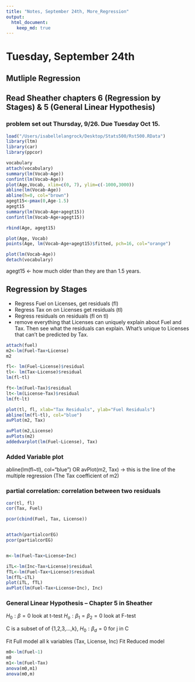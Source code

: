```yaml
---
title: "Notes, September 24th, More_Regression"
output: 
  html_document:
    keep_md: true
---
```


# Tuesday, September 24th 
## Mutliple Regression 
## Read Sheather chapters 6 (Regression by Stages) & 5 (General Linear Hypothesis)

### problem set out Thursday, 9/26. Due Tuesday Oct 15. 

```r
load("/Users/isabellelangrock/Desktop/Stats500/Rst500.RData")
library(ltm)
library(car) 
library(ppcor)
```


```r
vocabulary
attach(vocabulary)
summary(lm(Vocab~Age))
confint(lm(Vocab~Age))
plot(Age,Vocab, xlim=c(0, 7), ylim=c(-1000,3000))
abline(lm(Vocab~Age))
abline(h=0, col="brown")
agegt15<-pmax(0,Age-1.5)
agegt15
summary(lm(Vocab~Age+agegt15))
confint(lm(Vocab~Age+agegt15))

rbind(Age, agegt15)

plot(Age, Vocab)
points(Age, lm(Vocab~Age+agegt15)$fitted, pch=16, col="orange")

plot(lm(Vocab~Age))
detach(vocabulary)
```
agegt15 <- how much older than they are than 1.5 years. 

## Regression by Stages 

- Regress Fuel on Licenses, get residuals (fl)
- Regress Tax on on Licenses get residuals (tl)
- Regress residuals on residuals (fl on tl)
 - remove everything that Licenses can uniquely explain about Fuel and Tax. Then see what the residuals can explain. What's unique to Licenses that can't be predicted by Tax. 



```r
attach(fuel)
m2<-lm(Fuel~Tax+License)
m2

fl<- lm(Fuel~License)$residual
tl<- lm(Tax~License)$residual
lm(fl~tl)

ft<-lm(Fuel~Tax)$residual
lt<-lm(License~Tax)$residual
lm(ft~lt)

plot(tl, fl, xlab="Tax Residuals", ylab="Fuel Residuals")
abline(lm(fl~tl), col="blue")
avPlot(m2, Tax)

avPlot(m2,License)
avPlots(m2)
addedvarplot(lm(Fuel~License), Tax)

```

### Added Variable plot
abline(lm(fl~tl), col="blue") OR avPlot(m2, Tax)
 -> this is the line of the multiple regression (The Tax coefficient of m2)
 
### partial correlation: correlation between two residuals 

```r
cor(tl, fl)
cor(Tax, Fuel)

pcor(cbind(Fuel, Tax, License))


attach(partialcorEG)
pcor(partialcorEG)


m<-lm(Fuel~Tax+License+Inc)

iTL<-lm(Inc~Tax+License)$residual
fTL<-lm(Fuel~Tax+License)$residual
lm(fTL~iTL)
plot(iTL, fTL)
avPlot(lm(Fuel~Tax+License+Inc), Inc)
```

### General Linear Hypothesis  -- Chapter 5 in Sheather

$H_{0}:\beta =0$ look at t-test 
$H_{o}:\beta_{1}=\beta_{2}=0$ look at F-test 

C is a subset of of {1,2,3,...,k}, $H_{0}: \beta_{d}=0$ for j in C

Fit Full model all k variables (Tax, License, Inc)
Fit Reduced model 

```r
m0<-lm(Fuel~1)
m0
m1<-lm(Fuel~Tax)
anova(m0,m1)
anova(m0,m)
```





